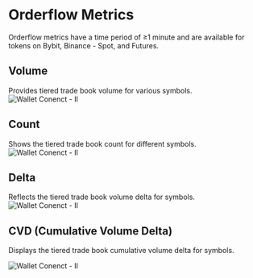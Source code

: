 # Orderflow Metrics

Orderflow metrics have a time period of ≥1 minute and are available for tokens on Bybit, Binance - Spot, and Futures.

## Volume

Provides tiered trade book volume for various symbols.
![Wallet Conenct - II](./../../../../../assets/images/tb-vol.png)

## Count

Shows the tiered trade book count for different symbols.
![Wallet Conenct - II](./../../../../../assets/images/tb-count.png)

## Delta

Reflects the tiered trade book volume delta for symbols.
![Wallet Conenct - II](./../../../../../assets/images/tb-delta.png)

## CVD (Cumulative Volume Delta)

Displays the tiered trade book cumulative volume delta for symbols.

![Wallet Conenct - II](./../../../../../assets/images/tb-cvd.png)
